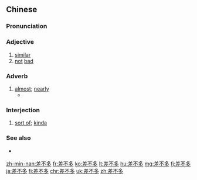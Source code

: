 ==Chinese==
{{zh-forms}}

===Pronunciation===
{{zh-pron
|m=chà不duō,tl2=y
|c=caa1 bat1 do1
|mn=chha-put-to
|cat=a,adv,intj
}}

===Adjective===
{{zh-adj}}

# [[similar]]
# [[not]] [[bad]]

===Adverb===
{{zh-adv}}

# [[almost]]; [[nearly]]
#* {{zh-x|ref='''2005''', ''anon.'', [http://www.wretch.cc/blog/UAV&article_id=1728457 M̄-nā 無路用, 更加是阻礙!!] (blog rant about poor news coverage: Not only is it not useful, it is a hindrance!)|無仝 ê 新聞台，竟然 lóng 報導 差不多 仝款 ê 新聞 內容，che 有影 是 不可思議 ê 現象。|tr=bô-kâng ê sin-bûn-tâi, kéng-jiân lóng pò-tō '''chha-put-to''' kâng-khóan ê sin-bûn lāi-iông, che ū-iáⁿ sī put-khó-su-gī ê hiān-siōng.|Even different news stations all still report '''almost''' the same news content. This really is an incomprehensible phenomenon.|TW}}

===Interjection===
{{zh-interj}}

# {{lb|zh|colloquial}} [[sort of]]; [[kinda]]

{{zh-cat|Elementary}}

===See also===
* {{q|Cantonese}} {{zh-l|差唔多|tr=caa1 m4 do1}}

[[zh-min-nan:差不多]]
[[fr:差不多]]
[[ko:差不多]]
[[lt:差不多]]
[[hu:差不多]]
[[mg:差不多]]
[[fj:差不多]]
[[ja:差不多]]
[[fi:差不多]]
[[chr:差不多]]
[[uk:差不多]]
[[zh:差不多]]